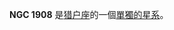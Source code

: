 {{NGCInfoBox|NGCID=NGC 1908|發現者=弗里德里希·威廉·赫歇爾|發現日期=1786年2月1日|其他編號=|曆元=J2000.0|赤經=5時25分53.7秒
|赤緯=-2°31'44"|星座=猎户座|星體=單獨的星系|星等=|表面亮度=|藍等=}}

'''NGC 1908''' 是[[猎户座|猎户座]]的一個[[單獨的星系|單獨的星系]]。

{{NGCReference|1908}}
{{Catalogs|NGC=1908}}